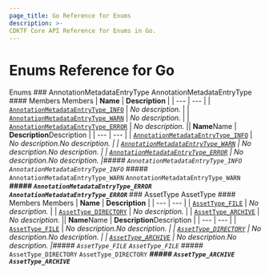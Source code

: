 ```yaml
---
page_title: Go Reference for Enums
description: >-
CDKTF Core API Reference for Enums in Go.
---
```


<!-- This file is generated through yarn generate-docs -->

# Enums Reference for Go

  Enums <a name="Enums" id="Enums"></a>### AnnotationMetadataEntryType <a name="AnnotationMetadataEntryType" id="cdktf.AnnotationMetadataEntryType"></a>AnnotationMetadataEntryType <a name="AnnotationMetadataEntryType" id="cdktf.AnnotationMetadataEntryType"></a>#### Members <a name="Members" id="Members"></a>Members <a name="Members" id="Members"></a>| **Name** | **Description** |
  | --- | --- |
  | <code><a href="#cdktf.AnnotationMetadataEntryType.INFO">AnnotationMetadataEntryType\_INFO</a></code> | *No description.* |
  | <code><a href="#cdktf.AnnotationMetadataEntryType.WARN">AnnotationMetadataEntryType\_WARN</a></code> | *No description.* |
  | <code><a href="#cdktf.AnnotationMetadataEntryType.ERROR">AnnotationMetadataEntryType\_ERROR</a></code> | *No description.* || **Name**Name | **Description**Description |
  | --- | --- |
  | <code><a href="#cdktf.AnnotationMetadataEntryType.INFO">AnnotationMetadataEntryType_INFO</a></code> | *No description.*No description. |
  | <code><a href="#cdktf.AnnotationMetadataEntryType.WARN">AnnotationMetadataEntryType_WARN</a></code> | *No description.*No description. |
  | <code><a href="#cdktf.AnnotationMetadataEntryType.ERROR">AnnotationMetadataEntryType_ERROR</a></code> | *No description.*No description. |***##### `AnnotationMetadataEntryType_INFO` <a name="AnnotationMetadataEntryType_INFO" id="cdktf.AnnotationMetadataEntryType.INFO"></a>`AnnotationMetadataEntryType_INFO` <a name="AnnotationMetadataEntryType_INFO" id="cdktf.AnnotationMetadataEntryType.INFO"></a>***##### `AnnotationMetadataEntryType_WARN` <a name="AnnotationMetadataEntryType_WARN" id="cdktf.AnnotationMetadataEntryType.WARN"></a>`AnnotationMetadataEntryType_WARN` <a name="AnnotationMetadataEntryType_WARN" id="cdktf.AnnotationMetadataEntryType.WARN"></a>***##### `AnnotationMetadataEntryType_ERROR` <a name="AnnotationMetadataEntryType_ERROR" id="cdktf.AnnotationMetadataEntryType.ERROR"></a>`AnnotationMetadataEntryType_ERROR` <a name="AnnotationMetadataEntryType_ERROR" id="cdktf.AnnotationMetadataEntryType.ERROR"></a>***### AssetType <a name="AssetType" id="cdktf.AssetType"></a>AssetType <a name="AssetType" id="cdktf.AssetType"></a>#### Members <a name="Members" id="Members"></a>Members <a name="Members" id="Members"></a>| **Name** | **Description** |
  | --- | --- |
  | <code><a href="#cdktf.AssetType.FILE">AssetType\_FILE</a></code> | *No description.* |
  | <code><a href="#cdktf.AssetType.DIRECTORY">AssetType\_DIRECTORY</a></code> | *No description.* |
  | <code><a href="#cdktf.AssetType.ARCHIVE">AssetType\_ARCHIVE</a></code> | *No description.* || **Name**Name | **Description**Description |
  | --- | --- |
  | <code><a href="#cdktf.AssetType.FILE">AssetType_FILE</a></code> | *No description.*No description. |
  | <code><a href="#cdktf.AssetType.DIRECTORY">AssetType_DIRECTORY</a></code> | *No description.*No description. |
  | <code><a href="#cdktf.AssetType.ARCHIVE">AssetType_ARCHIVE</a></code> | *No description.*No description. |***##### `AssetType_FILE` <a name="AssetType_FILE" id="cdktf.AssetType.FILE"></a>`AssetType_FILE` <a name="AssetType_FILE" id="cdktf.AssetType.FILE"></a>***##### `AssetType_DIRECTORY` <a name="AssetType_DIRECTORY" id="cdktf.AssetType.DIRECTORY"></a>`AssetType_DIRECTORY` <a name="AssetType_DIRECTORY" id="cdktf.AssetType.DIRECTORY"></a>***##### `AssetType_ARCHIVE` <a name="AssetType_ARCHIVE" id="cdktf.AssetType.ARCHIVE"></a>`AssetType_ARCHIVE` <a name="AssetType_ARCHIVE" id="cdktf.AssetType.ARCHIVE"></a>***
  
